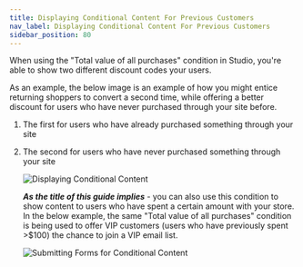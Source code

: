 ```yaml
---
title: Displaying Conditional Content For Previous Customers
nav_label: Displaying Conditional Content For Previous Customers
sidebar_position: 80
---
```


When using the "Total value of all purchases" condition in Studio, you're able to show two different discount codes
your users.

As an example, the below image is an example of how you might entice returning shoppers to convert a second time, while
offering a better discount for users who have never purchased through your site before.

1. The first for users who have already purchased something through your site
2. The second for users who have never purchased something through your site

   ![Displaying Conditional Content](/assets/studio/screely-1657583357200.png)

   ***As the title of this guide implies*** - you can also use this condition to show content to users who have spent a
   certain amount with your store. In the below example, the same "Total value of all purchases" condition is being used
   to
   offer VIP customers (users who have previously spent >$100) the chance to join a VIP email list.

   ![Submitting Forms for Conditional Content](/assets/studio/screely-1657583880705.png)


